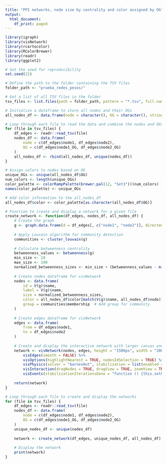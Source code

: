 ---
title: "PPI networks, node size by centrality and color assigned by OG"
output:
  html_document:
    df_print: paged
---

```{r}
library(igraph)
library(visNetwork)
library(rcartocolor)
library(RColorBrewer)
library(readr)
library(ggplot2)

# Set the seed for reproducibility
set.seed(22)

# Define the path to the folder containing the TSV files
folder_path <- "prueba_redes_pesos/"

# Get a list of all TSV files in the folder
tsv_files <- list.files(path = folder_path, pattern = "*.tsv", full.names = TRUE)

# Initialize a dataframe to store all nodes and their OGs
all_nodes_df <- data.frame(node = character(), OG = character(), stringsAsFactors = FALSE)

# Loop through each file to read the data and combine the nodes and OGs
for (file in tsv_files) {
    df_edges <- readr::read_tsv(file)
    nodes_df <- data.frame(
        node = c(df_edges$node1, df_edges$node2),
        OG = c(df_edges$node1_OG, df_edges$node2_OG)
    )
    all_nodes_df <- rbind(all_nodes_df, unique(nodes_df))
}

# Assign colors to nodes based on OG
unique_OGs <- unique(all_nodes_df$OG)
num_colors <- length(unique_OGs)
color_palette <- colorRampPalette(brewer.pal(12, "Set3"))(num_colors)
names(color_palette) <- unique_OGs

# Add color information to the all_nodes_df
all_nodes_df$color <- color_palette[as.character(all_nodes_df$OG)]

# Function to create and display a network for a given file
create_network <- function(df_edges, nodes_df, all_nodes_df) {
    # Create the graph
    g <- graph.data.frame(d = df_edges[, c("node1", "node2")], directed = FALSE)
    
    # Apply Louvain algorithm for community detection
    communities <- cluster_louvain(g)
    
    # Calculate betweenness centrality
    betweenness_values <- betweenness(g)
    min_size <- 10
    max_size <- 100
    normalized_betweenness_sizes <- min_size + (betweenness_values - min(betweenness_values)) / (max(betweenness_values) - min(betweenness_values)) * (max_size - min_size)
    
    # Create nodes dataframe for visNetwork
    nodes <- data.frame(
        id = V(g)$name,
        label = V(g)$name,
        size = normalized_betweenness_sizes,
        color = all_nodes_df$color[match(V(g)$name, all_nodes_df$node)],
        group = communities$membership  # Add group for community
    )
    
    # Create edges dataframe for visNetwork
    edges <- data.frame(
        from = df_edges$node1,
        to = df_edges$node2
    )
    
    # Create and display the interactive network with larger canvas and higher resolution
    network <- visNetwork(nodes, edges, height = "1500px", width = "2000px") %>%
        visEdges(smooth = FALSE) %>%
        visOptions(highlightNearest = TRUE, nodesIdSelection = TRUE) %>%
        visPhysics(solver = "barnesHut", stabilization = list(enabled = TRUE, iterations = 1000)) %>%
        visInteraction(dragNodes = TRUE, dragView = TRUE, zoomView = TRUE) %>%
        visEvents(stabilizationIterationsDone = "function () {this.setOptions({physics: true});}")
    
    return(network)
}

# Loop through each file to create and display the networks
for (file in tsv_files) {
    df_edges <- readr::read_tsv(file)
    nodes_df <- data.frame(
        node = c(df_edges$node1, df_edges$node2),
        OG = c(df_edges$node1_OG, df_edges$node2_OG)
    )
    unique_nodes_df <- unique(nodes_df)
    
    network <- create_network(df_edges, unique_nodes_df, all_nodes_df)
    
    # Display the network
    print(network)
}
```


